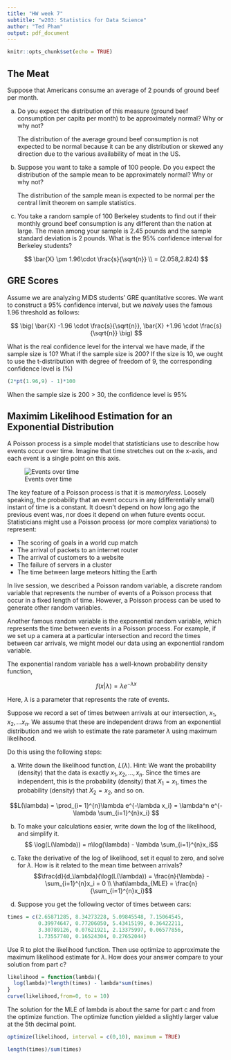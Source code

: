 ```yaml
---
title: "HW week 7"
subtitle: "w203: Statistics for Data Science"
author: "Ted Pham"
output: pdf_document
---
```


```r
knitr::opts_chunk$set(echo = TRUE)
```



## The Meat 

Suppose that Americans consume an average of 2 pounds of ground beef per month.

(a) Do you expect the distribution of this measure (ground beef consumption per capita per month) to be approximately normal? Why or why not?

    The distribution of the average ground beef consumption is not expected to be normal because it can be any distribution or
    skewed any direction due to the various availability of meat in the US. 
(b) Suppose you want to take a sample of 100 people. Do you expect the distribution of the sample mean to be approximately normal? Why or why not?

    The distribution of the sample mean is expected to be normal per the central limit theorem on sample statistics.
(c) You take a random sample of 100 Berkeley students to find out if their monthly ground beef consumption is any different than the nation at large.  The mean among your sample is 2.45 pounds and the sample standard deviation is 2 pounds. What is the 95\% confidence interval for Berkeley students?
  
$$ \bar{X} \pm 1.96\cdot \frac{s}{\sqrt{n}} \\  = (2.058,2.824) $$


## GRE Scores
Assume we are analyzing MIDS students' GRE quantitative scores. We want to construct a $95\%$ confidence interval, but we *naively* uses the famous 1.96 threshold as follows:

$$ \big( \bar{X} -1.96 \cdot \frac{s}{\sqrt{n}},  \bar{X} +1.96 \cdot \frac{s}{\sqrt{n}} \big) $$

What is the real confidence level for the interval we have made, if the sample size is 10?  What if the sample size is 200? 
If the size is 10, we ought to use the t-distribution with degree of freedom of 9, the corresponding confidence level is (%)
```r
(2*pt(1.96,9) - 1)*100
```
When the sample size is 200 > 30, the confidence level is 95%

## Maximim Likelihood Estimation for an Exponential Distribution

A Poisson process is a simple model that statisticians use to describe how events occur over time.  Imagine that time stretches out on the x-axis, and each event is a single point on this axis.

![Events over time](poisson.png)

The key feature of a Poisson process is that it is *memoryless*.  Loosely speaking, the probability that an event occurs in any (differentially small) instant of time is a constant.  It doesn't depend on how long ago the previous event was, nor does it depend on when future events occur.  Statisticians might use a Poisson process (or more complex variations) to represent:

- The scoring of goals in a world cup match
- The arrival of packets to an internet router
- The arrival of customers to a website
- The failure of servers in a cluster
- The time between large meteors hitting the Earth

In live session, we described a Poisson random variable, a discrete random variable that represents the number of events of a Poisson process that occur in a fixed length of time.  However, a Poisson process can be used to generate other random variables.

Another famous random variable is the exponential random variable, which represents the time between events in a Poisson process.  For example, if we set up a camera at a particular intersection and record the times between car arrivals, we might model our data using an exponential random variable.

The exponential random variable has a well-known probability density function,

$$ f(x|\lambda) = \lambda e^{-\lambda x} $$

Here, $\lambda$ is a parameter that represents the rate of events.

Suppose we record a set of times between arrivals at our intersection, $x_1, x_2, ... x_n$.  We assume that these are independent draws from an exponential distribution and we wish to estimate the rate parameter $\lambda$ using maximum likelihood.

Do this using the following steps:

a. Write down the likelihood function, $L(\lambda)$.  Hint: We want the probability (density) that the data is exactly $x_1, x_2,...,x_n$.  Since the times are independent, this is the probability (density) that $X_1 = x_1$, times the probability (density) that $X_2 = x_2$, and so on.

$$L(\lambda) = \prod_{i= 1}^{n}\lambda e^{-\lambda x_i} = \lambda^n e^{-\lambda  \sum_{i=1}^{n}x_i} $$

b. To make your calculations easier, write down the log of the likelihood, and simplify it.
$$ \log(L(\lambda)) = n\log(\lambda) - \lambda \sum_{i=1}^{n}x_i$$

c. Take the derivative of the log of likelihood, set it equal to zero, and solve for $\lambda$.  How is it related to the mean time between arrivals?
$$\frac{d}{d_\lambda}(\log(L(\lambda)) = \frac{n}{\lambda} - \sum_{i=1}^{n}x_i = 0 \\ \hat\lambda_{MLE} = \frac{n}{\sum_{i=1}^{n}x_i}$$

d. Suppose you get the following vector of times between cars:

```r
times = c(2.65871285, 8.34273228, 5.09845548, 7.15064545,
          0.39974647, 0.77206050, 5.43415199, 0.36422211,
          3.30789126, 0.07621921, 2.13375997, 0.06577856,
          1.73557740, 0.16524304, 0.27652044)
```

Use R to plot the likelihood function.   Then use optimize to approximate the maximum likelihood estimate for $\lambda$.  How does your answer compare to your solution from part c?

```r
likelihood = function(lambda){
  log(lambda)*length(times) - lambda*sum(times)
}
curve(likelihood,from=0, to = 10)
```

The solution for the MLE of lambda is about the same for part c and from the optimize function. The optimize function yielded a slightly larger value at the 5th decimal point.

```r
optimize(likelihood, interval = c(0,10), maximum = TRUE)

length(times)/sum(times)

```